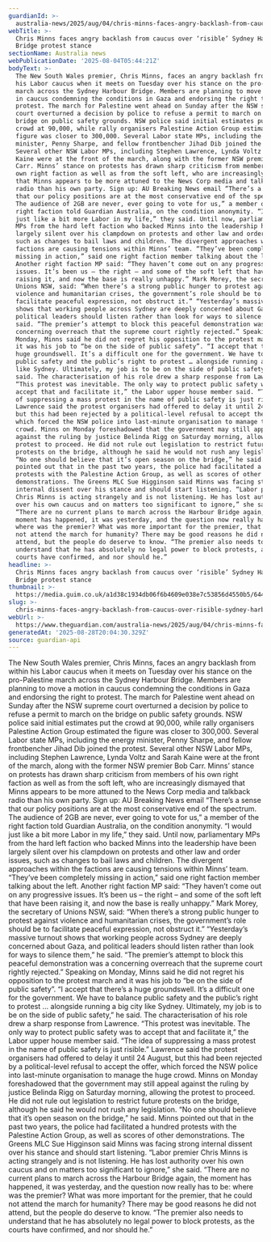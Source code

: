 ```yaml
---
guardianId: >-
  australia-news/2025/aug/04/chris-minns-faces-angry-backlash-from-caucus-over-sydney-harbour-bridge-protest-stance-ntwnfb
webTitle: >-
  Chris Minns faces angry backlash from caucus over ‘risible’ Sydney Harbour
  Bridge protest stance 
sectionName: Australia news
webPublicationDate: '2025-08-04T05:44:21Z'
bodyText: >-
  The New South Wales premier, Chris Minns, faces an angry backlash from within
  his Labor caucus when it meets on Tuesday over his stance on the pro-Palestine
  march across the Sydney Harbour Bridge. Members are planning to move a motion
  in caucus condemning the conditions in Gaza and endorsing the right to
  protest. The march for Palestine went ahead on Sunday after the NSW supreme
  court overturned a decision by police to refuse a permit to march on the
  bridge on public safety grounds. NSW police said initial estimates put the
  crowd at 90,000, while rally organisers Palestine Action Group estimated the
  figure was closer to 300,000. Several Labor state MPs, including the energy
  minister, Penny Sharpe, and fellow frontbencher Jihad Dib joined the protest.
  Several other NSW Labor MPs, including Stephen Lawrence, Lynda Voltz and Sarah
  Kaine were at the front of the march, along with the former NSW premier Bob
  Carr. Minns’ stance on protests has drawn sharp criticism from members of his
  own right faction as well as from the soft left, who are increasingly dismayed
  that Minns appears to be more attuned to the News Corp media and talkback
  radio than his own party. Sign up: AU Breaking News email “There’s a sense
  that our policy positions are at the most conservative end of the spectrum.
  The audience of 2GB are never, ever going to vote for us,” a member of the
  right faction told Guardian Australia, on the condition anonymity. “I would
  just like a bit more Labor in my life,” they said. Until now, parliamentary
  MPs from the hard left faction who backed Minns into the leadership have been
  largely silent over his clampdown on protests and other law and order issues,
  such as changes to bail laws and children. The divergent approaches within the
  factions are causing tensions within Minns’ team. “They’ve been completely
  missing in action,” said one right faction member talking about the left.
  Another right faction MP said: “They haven’t come out on any progressive
  issues. It’s been us – the right – and some of the soft left that have been
  raising it, and now the base is really unhappy.” Mark Morey, the secretary of
  Unions NSW, said: “When there’s a strong public hunger to protest against
  violence and humanitarian crises, the government’s role should be to
  facilitate peaceful expression, not obstruct it.” “Yesterday’s massive turnout
  shows that working people across Sydney are deeply concerned about Gaza, and
  political leaders should listen rather than look for ways to silence them,” he
  said. “The premier’s attempt to block this peaceful demonstration was a
  concerning overreach that the supreme court rightly rejected.” Speaking on
  Monday, Minns said he did not regret his opposition to the protest march and
  it was his job to “be on the side of public safety”. “I accept that there’s a
  huge groundswell. It’s a difficult one for the government. We have to balance
  public safety and the public’s right to protest … alongside running a big city
  like Sydney. Ultimately, my job is to be on the side of public safety,” he
  said. The characterisation of his role drew a sharp response from Lawrence.
  “This protest was inevitable. The only way to protect public safety was to
  accept that and facilitate it,” the Labor upper house member said. “The idea
  of suppressing a mass protest in the name of public safety is just risible.”
  Lawrence said the protest organisers had offered to delay it until 24 August,
  but this had been rejected by a political-level refusal to accept the offer,
  which forced the NSW police into last-minute organisation to manage the huge
  crowd. Minns on Monday foreshadowed that the government may still appeal
  against the ruling by justice Belinda Rigg on Saturday morning, allowing the
  protest to proceed. He did not rule out legislation to restrict future
  protests on the bridge, although he said he would not rush any legislation.
  “No one should believe that it’s open season on the bridge,” he said. Minns
  pointed out that in the past two years, the police had facilitated a hundred
  protests with the Palestine Action Group, as well as scores of other
  demonstrations. The Greens MLC Sue Higginson said Minns was facing strong
  internal dissent over his stance and should start listening. “Labor premier
  Chris Minns is acting strangely and is not listening. He has lost authority
  over his own caucus and on matters too significant to ignore,” she said.
  “There are no current plans to march across the Harbour Bridge again, the
  moment has happened, it was yesterday, and the question now really has to be:
  where was the premier? What was more important for the premier, that he could
  not attend the march for humanity? There may be good reasons he did not
  attend, but the people do deserve to know. “The premier also needs to
  understand that he has absolutely no legal power to block protests, as the
  courts have confirmed, and nor should he.”
headline: >-
  Chris Minns faces angry backlash from caucus over ‘risible’ Sydney Harbour
  Bridge protest stance 
thumbnail: >-
  https://media.guim.co.uk/a1d38c1934db06f6b4609e038e7c53856d4550b5/644_0_4583_3667/500.jpg
slug: >-
  chris-minns-faces-angry-backlash-from-caucus-over-risible-sydney-harbour-bridge-protest-stance
webUrl: >-
  https://www.theguardian.com/australia-news/2025/aug/04/chris-minns-faces-angry-backlash-from-caucus-over-sydney-harbour-bridge-protest-stance-ntwnfb
generatedAt: '2025-08-28T20:04:30.329Z'
source: guardian-api
---
```

The New South Wales premier, Chris Minns, faces an angry backlash from within his Labor caucus when it meets on Tuesday over his stance on the pro-Palestine march across the Sydney Harbour Bridge. Members are planning to move a motion in caucus condemning the conditions in Gaza and endorsing the right to protest. The march for Palestine went ahead on Sunday after the NSW supreme court overturned a decision by police to refuse a permit to march on the bridge on public safety grounds. NSW police said initial estimates put the crowd at 90,000, while rally organisers Palestine Action Group estimated the figure was closer to 300,000. Several Labor state MPs, including the energy minister, Penny Sharpe, and fellow frontbencher Jihad Dib joined the protest. Several other NSW Labor MPs, including Stephen Lawrence, Lynda Voltz and Sarah Kaine were at the front of the march, along with the former NSW premier Bob Carr. Minns’ stance on protests has drawn sharp criticism from members of his own right faction as well as from the soft left, who are increasingly dismayed that Minns appears to be more attuned to the News Corp media and talkback radio than his own party. Sign up: AU Breaking News email “There’s a sense that our policy positions are at the most conservative end of the spectrum. The audience of 2GB are never, ever going to vote for us,” a member of the right faction told Guardian Australia, on the condition anonymity. “I would just like a bit more Labor in my life,” they said. Until now, parliamentary MPs from the hard left faction who backed Minns into the leadership have been largely silent over his clampdown on protests and other law and order issues, such as changes to bail laws and children. The divergent approaches within the factions are causing tensions within Minns’ team. “They’ve been completely missing in action,” said one right faction member talking about the left. Another right faction MP said: “They haven’t come out on any progressive issues. It’s been us – the right – and some of the soft left that have been raising it, and now the base is really unhappy.” Mark Morey, the secretary of Unions NSW, said: “When there’s a strong public hunger to protest against violence and humanitarian crises, the government’s role should be to facilitate peaceful expression, not obstruct it.” “Yesterday’s massive turnout shows that working people across Sydney are deeply concerned about Gaza, and political leaders should listen rather than look for ways to silence them,” he said. “The premier’s attempt to block this peaceful demonstration was a concerning overreach that the supreme court rightly rejected.” Speaking on Monday, Minns said he did not regret his opposition to the protest march and it was his job to “be on the side of public safety”. “I accept that there’s a huge groundswell. It’s a difficult one for the government. We have to balance public safety and the public’s right to protest … alongside running a big city like Sydney. Ultimately, my job is to be on the side of public safety,” he said. The characterisation of his role drew a sharp response from Lawrence. “This protest was inevitable. The only way to protect public safety was to accept that and facilitate it,” the Labor upper house member said. “The idea of suppressing a mass protest in the name of public safety is just risible.” Lawrence said the protest organisers had offered to delay it until 24 August, but this had been rejected by a political-level refusal to accept the offer, which forced the NSW police into last-minute organisation to manage the huge crowd. Minns on Monday foreshadowed that the government may still appeal against the ruling by justice Belinda Rigg on Saturday morning, allowing the protest to proceed. He did not rule out legislation to restrict future protests on the bridge, although he said he would not rush any legislation. “No one should believe that it’s open season on the bridge,” he said. Minns pointed out that in the past two years, the police had facilitated a hundred protests with the Palestine Action Group, as well as scores of other demonstrations. The Greens MLC Sue Higginson said Minns was facing strong internal dissent over his stance and should start listening. “Labor premier Chris Minns is acting strangely and is not listening. He has lost authority over his own caucus and on matters too significant to ignore,” she said. “There are no current plans to march across the Harbour Bridge again, the moment has happened, it was yesterday, and the question now really has to be: where was the premier? What was more important for the premier, that he could not attend the march for humanity? There may be good reasons he did not attend, but the people do deserve to know. “The premier also needs to understand that he has absolutely no legal power to block protests, as the courts have confirmed, and nor should he.”
